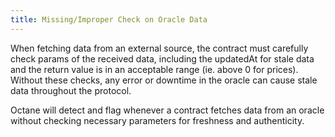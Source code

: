 ```yaml
---
title: Missing/Improper Check on Oracle Data
---
```


When fetching data from an external source, the contract must carefully check params of the received data, including the updatedAt for stale data and the return value is in an acceptable range (ie. above 0 for prices). Without these checks, any error or downtime in the oracle can cause stale data throughout the protocol.

Octane will detect and flag whenever a contract fetches data from an oracle without checking necessary parameters for freshness and authenticity.
